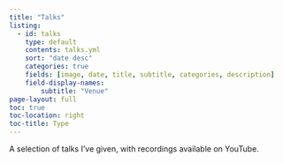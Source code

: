 ```yaml
---
title: "Talks"
listing:
  - id: talks
    type: default
    contents: talks.yml
    sort: "date desc"
    categories: true
    fields: [image, date, title, subtitle, categories, description]
    field-display-names:
        subtitle: "Venue"
page-layout: full
toc: true
toc-location: right
toc-title: Type
---
```


A selection of talks I've given, with recordings available
on YouTube.

:::{#talks}
:::

